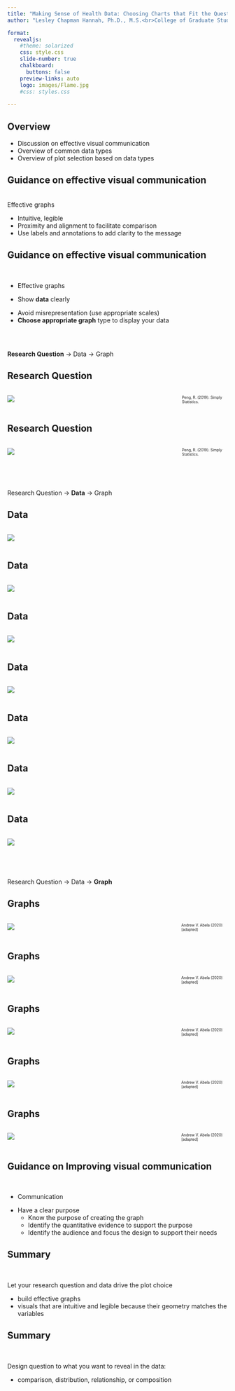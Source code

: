 ```yaml
---
title: "Making Sense of Health Data: Choosing Charts that Fit the Question"
author: "Lesley Chapman Hannah, Ph.D., M.S.<br>College of Graduate Studies<br>Northeast Ohio Medical University"

format: 
  revealjs:
    #theme: solarized
    css: style.css
    slide-number: true
    chalkboard: 
      buttons: false
    preview-links: auto
    logo: images/Flame.jpg
    #css: styles.css
    
---
```


## Overview

::: incremental
- Discussion on effective visual communication
- Overview of common data types
- Overview of plot selection based on data types


:::


::: footer

:::



## Guidance on effective visual communication

<br>
Effective graphs

::: incremental
- Intuitive, legible
- Proximity and alignment to facilitate comparison
- Use labels and annotations to add clarity to the message


:::


::: footer
:::


## Guidance on effective visual communication

<br>

- Effective graphs

- Show **data** clearly

::: incremental
- Avoid misrepresentation (use appropriate scales)
- **Choose appropriate graph** type to display your data
:::

::: footer
:::



## 

<br>

**Research Question** $\rightarrow$ Data $\rightarrow$ Graph

::: footer
:::


## Research Question


::: columns
::: {.column width="60%"}
![](images/question_qual_1.png){.border .border-thick}
:::

::: {.column width="30%"}

:::
<span style="font-size:60%">Peng, R. (2019). Simply Statistics.</span>
:::
::: footer
:::

## Research Question


::: columns
::: {.column width="60%"}
![](images/question_qual_2.png){.border .border-thick}
:::

::: {.column width="30%"}

:::
<span style="font-size:60%">Peng, R. (2019). Simply Statistics.</span>
:::
::: footer
:::

## 

<br>

Research Question $\rightarrow$ **Data** $\rightarrow$ Graph

::: footer
:::

## Data


::: columns
::: {.column width="90%"}
![](images/viz_data_1.png){.border .border-thick}
:::

::: {.column width="10%"}

:::
:::
::: footer
:::

## Data


::: columns
::: {.column width="90%"}
![](images/viz_data_2.png){.border .border-thick}
:::

::: {.column width="10%"}

:::
:::
::: footer
:::

## Data


::: columns
::: {.column width="90%"}
![](images/viz_data_3.png){.border .border-thick}
:::

::: {.column width="10%"}

:::
:::
::: footer
:::

## Data


::: columns
::: {.column width="90%"}
![](images/viz_data_4.png){.border .border-thick}
:::

::: {.column width="10%"}

:::
:::
::: footer
:::

## Data


::: columns
::: {.column width="90%"}
![](images/viz_data_5.png){.border .border-thick}
:::

::: {.column width="10%"}

:::
:::
::: footer
:::


## Data


::: columns
::: {.column width="90%"}
![](images/viz_data_6.png){.border .border-thick}
:::

::: {.column width="10%"}

:::
:::
::: footer
:::

## Data


::: columns
::: {.column width="90%"}
![](images/viz_data_7.png){.border .border-thick}
:::

::: {.column width="10%"}

:::
:::
::: footer
:::


## 

<br>

Research Question $\rightarrow$ Data $\rightarrow$ **Graph**

::: footer
:::


## Graphs


::: columns
::: {.column width="60%"}
![](images/graph_viz_1.png){.border .border-thick}
:::

::: {.column width="30%"}

:::

<span style="font-size:60%">Andrew V. Abela (2020) [adapted]</span>
:::
::: footer
:::

## Graphs


::: columns
::: {.column width="60%"}
![](images/graph_viz_2.png){.border .border-thick}
:::

::: {.column width="30%"}

:::

<span style="font-size:60%">Andrew V. Abela (2020) [adapted]</span>
:::
::: footer
:::

## Graphs


::: columns
::: {.column width="60%"}
![](images/graph_viz_3.png){.border .border-thick}
:::

::: {.column width="30%"}

:::

<span style="font-size:60%">Andrew V. Abela (2020) [adapted]</span>
:::
::: footer
:::


## Graphs


::: columns
::: {.column width="60%"}
![](images/graph_viz_4.png){.border .border-thick}
:::

::: {.column width="30%"}

:::

<span style="font-size:60%">Andrew V. Abela (2020) [adapted]</span>
:::
::: footer
:::


## Graphs


::: columns
::: {.column width="60%"}
![](images/graph_viz_5.png){.border .border-thick}
:::

::: {.column width="30%"}

:::

<span style="font-size:60%">Andrew V. Abela (2020) [adapted]</span>
:::
::: footer
:::

## Guidance on Improving visual communication

<br>

- Communication



::: incremental
- Have a clear purpose
    - Know the purpose of creating the graph
    - Identify the quantitative evidence to support the purpose
    - Identify the audience and focus the design to support their needs


:::


::: footer
:::



## Summary

<br>

Let your research question and data drive the plot choice

::: incremental
- build effective graphs
- visuals that are intuitive and legible because their geometry matches the variables
:::
::: footer
:::

## Summary

<br>

Design question to what you want to reveal in the data:

::: incremental
- comparison, distribution, relationship, or composition
:::
::: footer
:::











